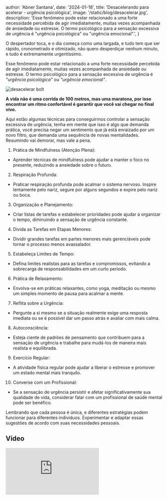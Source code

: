 
  author: 'Abner Santana',
  date: '2024-01-18',
  title: 'Desacelerando para acelerar - urgência psicológica',
  image: '/static/blog/desacelerar.jpg',
  description:
  'Esse fenômeno pode estar relacionado a uma forte necessidade percebida de agir imediatamente, muitas vezes acompanhada de ansiedade ou estresse. O termo psicológico para a sensação excessiva de urgência é "urgência psicológica" ou "urgência emocional".',
}


O despertador toca, e o dia começa como uma largada, e tudo tem que ser rápido, cronometrado e otimizado, não quero desperdiçar nenhum minuto, e tudo é extremamente urgentíssimo. 

Esse fenômeno pode estar relacionado a uma forte necessidade percebida de agir imediatamente, muitas vezes acompanhada de ansiedade ou estresse. O termo psicológico para a sensação excessiva de urgência é *"urgência psicológica"* ou *"urgência emocional"*.

<Image src={pic} alt="desacelerar bolt" />

**A vida não é uma corrida de 100 metros, mas uma maratona, por isso encontrar um ritmo confortável é garantir que você vai chegar no final vivo.**

Aqui estão algumas técnicas para conseguirmos controlar a sensação excessiva de urgência, tenha em mente que isso é algo que demanda prática, você precisa negar um sentimento que já está enraizado por um novo filtro, que demanda uma sequência de novas mentalidades. Resumindo vai demorar, mas vale a pena.

1.	Prática de Mindfulness (Atenção Plena):
- Aprender técnicas de mindfulness pode ajudar a manter o foco no presente, reduzindo a ansiedade sobre o futuro.
2.	Respiração Profunda:
- Praticar respiração profunda pode acalmar o sistema nervoso. Inspire lentamente pelo nariz, segure por alguns segundos e expire pelo nariz ou boca.
3.	Organização e Planejamento:
- Criar listas de tarefas e estabelecer prioridades pode ajudar a organizar o tempo, diminuindo a sensação de urgência constante.
4.	Divida as Tarefas em Etapas Menores:
- Dividir grandes tarefas em partes menores mais gerenciáveis pode tornar o processo menos avassalador.
5.	Estabeleça Limites de Tempo:
- Defina limites realistas para as tarefas e compromissos, evitando a sobrecarga de responsabilidades em um curto período.
6.	Prática de Relaxamento:
- Envolva-se em práticas relaxantes, como yoga, meditação ou mesmo um simples momento de pausa para acalmar a mente.
7.	Reflita sobre a Urgência:
- Pergunte a si mesmo se a situação realmente exige uma resposta imediata ou se é possível dar um passo atrás e avaliar com mais calma.
8.	Autoconsciência:
- Esteja ciente de padrões de pensamento que contribuem para a sensação de urgência e trabalhe para mudá-los de maneira mais realista e equilibrada.
9.	Exercício Regular:
- A atividade física regular pode ajudar a liberar o estresse e promover um estado mental mais tranquilo.
10.	Converse com um Profissional:
- Se a sensação de urgência persistir e afetar significativamente sua qualidade de vida, considerar falar com um profissional de saúde mental pode ser benéfico.

Lembrando que cada pessoa é única, e diferentes estratégias podem funcionar para diferentes indivíduos. Experimentar e adaptar essas sugestões de acordo com suas necessidades pessoais.

## Vídeo
<div class="video-container">
<iframe src="https://www.youtube.com/embed/nja-XyexdCs" frameborder="0" allow="accelerometer; autoplay; clipboard-write; encrypted-media; gyroscope; picture-in-picture" allowfullscreen></iframe>
</div>